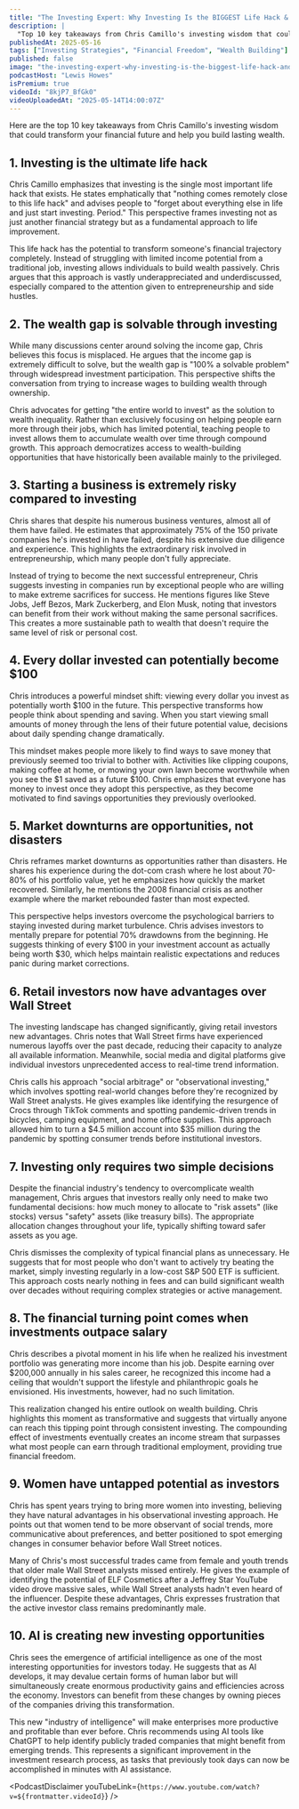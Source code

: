 ```yaml
---
title: "The Investing Expert: Why Investing Is the BIGGEST Life Hack & Everyone Should Start Today!"
description: |
  "Top 10 key takeaways from Chris Camillo's investing wisdom that could transform your financial future and help you build lasting wealth."
publishedAt: 2025-05-16
tags: ["Investing Strategies", "Financial Freedom", "Wealth Building"]
published: false
image: "the-investing-expert-why-investing-is-the-biggest-life-hack-and-everyone-should-start-today.jpg"
podcastHost: "Lewis Howes"
isPremium: true
videoId: "8kjP7_BfGk0"
videoUploadedAt: "2025-05-14T14:00:07Z"
---
```



<PodcastSummaryPageLayout frontmatter={frontmatter}>

Here are the top 10 key takeaways from Chris Camillo's investing wisdom that could transform your financial future and help you build lasting wealth.

## 1. Investing is the ultimate life hack

Chris Camillo emphasizes that investing is the single most important life hack that exists. He states emphatically that "nothing comes remotely close to this life hack" and advises people to "forget about everything else in life and just start investing. Period." This perspective frames investing not as just another financial strategy but as a fundamental approach to life improvement.

This life hack has the potential to transform someone's financial trajectory completely. Instead of struggling with limited income potential from a traditional job, investing allows individuals to build wealth passively. Chris argues that this approach is vastly underappreciated and underdiscussed, especially compared to the attention given to entrepreneurship and side hustles.

## 2. The wealth gap is solvable through investing

While many discussions center around solving the income gap, Chris believes this focus is misplaced. He argues that the income gap is extremely difficult to solve, but the wealth gap is "100% a solvable problem" through widespread investment participation. This perspective shifts the conversation from trying to increase wages to building wealth through ownership.

Chris advocates for getting "the entire world to invest" as the solution to wealth inequality. Rather than exclusively focusing on helping people earn more through their jobs, which has limited potential, teaching people to invest allows them to accumulate wealth over time through compound growth. This approach democratizes access to wealth-building opportunities that have historically been available mainly to the privileged.

## 3. Starting a business is extremely risky compared to investing

Chris shares that despite his numerous business ventures, almost all of them have failed. He estimates that approximately 75% of the 150 private companies he's invested in have failed, despite his extensive due diligence and experience. This highlights the extraordinary risk involved in entrepreneurship, which many people don't fully appreciate.

Instead of trying to become the next successful entrepreneur, Chris suggests investing in companies run by exceptional people who are willing to make extreme sacrifices for success. He mentions figures like Steve Jobs, Jeff Bezos, Mark Zuckerberg, and Elon Musk, noting that investors can benefit from their work without making the same personal sacrifices. This creates a more sustainable path to wealth that doesn't require the same level of risk or personal cost.

## 4. Every dollar invested can potentially become $100

Chris introduces a powerful mindset shift: viewing every dollar you invest as potentially worth $100 in the future. This perspective transforms how people think about spending and saving. When you start viewing small amounts of money through the lens of their future potential value, decisions about daily spending change dramatically.

This mindset makes people more likely to find ways to save money that previously seemed too trivial to bother with. Activities like clipping coupons, making coffee at home, or mowing your own lawn become worthwhile when you see the $1 saved as a future $100. Chris emphasizes that everyone has money to invest once they adopt this perspective, as they become motivated to find savings opportunities they previously overlooked.

## 5. Market downturns are opportunities, not disasters

Chris reframes market downturns as opportunities rather than disasters. He shares his experience during the dot-com crash where he lost about 70-80% of his portfolio value, yet he emphasizes how quickly the market recovered. Similarly, he mentions the 2008 financial crisis as another example where the market rebounded faster than most expected.

This perspective helps investors overcome the psychological barriers to staying invested during market turbulence. Chris advises investors to mentally prepare for potential 70% drawdowns from the beginning. He suggests thinking of every $100 in your investment account as actually being worth $30, which helps maintain realistic expectations and reduces panic during market corrections.

## 6. Retail investors now have advantages over Wall Street

The investing landscape has changed significantly, giving retail investors new advantages. Chris notes that Wall Street firms have experienced numerous layoffs over the past decade, reducing their capacity to analyze all available information. Meanwhile, social media and digital platforms give individual investors unprecedented access to real-time trend information.

Chris calls his approach "social arbitrage" or "observational investing," which involves spotting real-world changes before they're recognized by Wall Street analysts. He gives examples like identifying the resurgence of Crocs through TikTok comments and spotting pandemic-driven trends in bicycles, camping equipment, and home office supplies. This approach allowed him to turn a $4.5 million account into $35 million during the pandemic by spotting consumer trends before institutional investors.

## 7. Investing only requires two simple decisions

Despite the financial industry's tendency to overcomplicate wealth management, Chris argues that investors really only need to make two fundamental decisions: how much money to allocate to "risk assets" (like stocks) versus "safety" assets (like treasury bills). The appropriate allocation changes throughout your life, typically shifting toward safer assets as you age.

Chris dismisses the complexity of typical financial plans as unnecessary. He suggests that for most people who don't want to actively try beating the market, simply investing regularly in a low-cost S&P 500 ETF is sufficient. This approach costs nearly nothing in fees and can build significant wealth over decades without requiring complex strategies or active management.

## 8. The financial turning point comes when investments outpace salary

Chris describes a pivotal moment in his life when he realized his investment portfolio was generating more income than his job. Despite earning over $200,000 annually in his sales career, he recognized this income had a ceiling that wouldn't support the lifestyle and philanthropic goals he envisioned. His investments, however, had no such limitation.

This realization changed his entire outlook on wealth building. Chris highlights this moment as transformative and suggests that virtually anyone can reach this tipping point through consistent investing. The compounding effect of investments eventually creates an income stream that surpasses what most people can earn through traditional employment, providing true financial freedom.

## 9. Women have untapped potential as investors

Chris has spent years trying to bring more women into investing, believing they have natural advantages in his observational investing approach. He points out that women tend to be more observant of social trends, more communicative about preferences, and better positioned to spot emerging changes in consumer behavior before Wall Street notices.

Many of Chris's most successful trades came from female and youth trends that older male Wall Street analysts missed entirely. He gives the example of identifying the potential of ELF Cosmetics after a Jeffrey Star YouTube video drove massive sales, while Wall Street analysts hadn't even heard of the influencer. Despite these advantages, Chris expresses frustration that the active investor class remains predominantly male.

## 10. AI is creating new investing opportunities

Chris sees the emergence of artificial intelligence as one of the most interesting opportunities for investors today. He suggests that as AI develops, it may devalue certain forms of human labor but will simultaneously create enormous productivity gains and efficiencies across the economy. Investors can benefit from these changes by owning pieces of the companies driving this transformation.

This new "industry of intelligence" will make enterprises more productive and profitable than ever before. Chris recommends using AI tools like ChatGPT to help identify publicly traded companies that might benefit from emerging trends. This represents a significant improvement in the investment research process, as tasks that previously took days can now be accomplished in minutes with AI assistance.

<PodcastDisclaimer
  youTubeLink={`https://www.youtube.com/watch?v=${frontmatter.videoId}`}
/>

</PodcastSummaryPageLayout>
